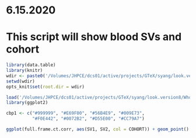 # 6.15.2020

# This script will show blood SVs and cohort
```r
library(data.table)
library(knitr)
wdir <- paste0('/Volumes/JHPCE/dcs01/active/projects/GTeX/syang/look.version8/')
setwd(wdir)
opts_knit$set(root.dir = wdir)
```

```r
load('/Volumes/JHPCE/dcs01/active/projects/GTeX/syang/look.version8/Whole Blood/full.frame.rds')
library(ggplot2)

cbp1 <- c("#999999", "#E69F00", "#56B4E9", "#009E73",
          "#F0E442", "#0072B2", "#D55E00", "#CC79A7")

ggplot(full.frame.ct.corr, aes(SV1, SV2, col = COHORT)) + geom_point() + scale_colour_manual(values=cbp1) + labs(col = 'Cohort') + theme_classic()

```
